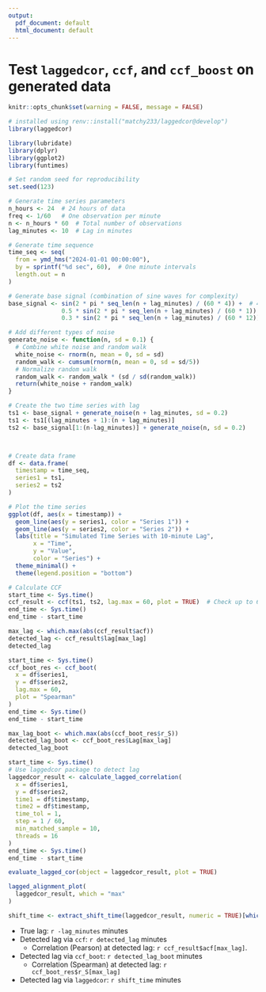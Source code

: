 ```yaml
---
output:
  pdf_document: default
  html_document: default
---
```

# Test `laggedcor`, `ccf`, and `ccf_boost` on generated data

```r
knitr::opts_chunk$set(warning = FALSE, message = FALSE) 
```

```r
# installed using renv::install("matchy233/laggedcor@develop")
library(laggedcor)
```

```r
library(lubridate)
library(dplyr)
library(ggplot2)
library(funtimes)
```

```r
# Set random seed for reproducibility
set.seed(123)
```

```r
# Generate time series parameters
n_hours <- 24  # 24 hours of data
freq <- 1/60   # One observation per minute
n <- n_hours * 60  # Total number of observations
lag_minutes <- 10  # Lag in minutes

# Generate time sequence
time_seq <- seq(
  from = ymd_hms("2024-01-01 00:00:00"),
  by = sprintf("%d sec", 60),  # One minute intervals
  length.out = n
)

# Generate base signal (combination of sine waves for complexity)
base_signal <- sin(2 * pi * seq_len(n + lag_minutes) / (60 * 4)) +  # 4-hour cycle
               0.5 * sin(2 * pi * seq_len(n + lag_minutes) / (60 * 1)) +  # 1-hour cycle
               0.3 * sin(2 * pi * seq_len(n + lag_minutes) / (60 * 12))   # 12-hour cycle

# Add different types of noise
generate_noise <- function(n, sd = 0.1) {
  # Combine white noise and random walk
  white_noise <- rnorm(n, mean = 0, sd = sd)
  random_walk <- cumsum(rnorm(n, mean = 0, sd = sd/5))
  # Normalize random walk
  random_walk <- random_walk * (sd / sd(random_walk))
  return(white_noise + random_walk)
}

# Create the two time series with lag
ts1 <- base_signal + generate_noise(n + lag_minutes, sd = 0.2)
ts1 <- ts1[(lag_minutes + 1):(n + lag_minutes)]
ts2 <- base_signal[1:(n-lag_minutes)] + generate_noise(n, sd = 0.2)



# Create data frame
df <- data.frame(
  timestamp = time_seq,
  series1 = ts1,
  series2 = ts2
)
```

```r
# Plot the time series
ggplot(df, aes(x = timestamp)) +
  geom_line(aes(y = series1, color = "Series 1")) +
  geom_line(aes(y = series2, color = "Series 2")) +
  labs(title = "Simulated Time Series with 10-minute Lag",
       x = "Time",
       y = "Value",
       color = "Series") +
  theme_minimal() +
  theme(legend.position = "bottom")
```

```r
# Calculate CCF
start_time <- Sys.time()
ccf_result <- ccf(ts1, ts2, lag.max = 60, plot = TRUE)  # Check up to 60 minutes lag
end_time <- Sys.time()
end_time - start_time
```

```r
max_lag <- which.max(abs(ccf_result$acf))
detected_lag <- ccf_result$lag[max_lag]
detected_lag
```

```r
start_time <- Sys.time()
ccf_boot_res <- ccf_boot(
  x = df$series1,
  y = df$series2,
  lag.max = 60,
  plot = "Spearman"
)
end_time <- Sys.time()
end_time - start_time
```

```r
max_lag_boot <- which.max(abs(ccf_boot_res$r_S))
detected_lag_boot <- ccf_boot_res$Lag[max_lag]
detected_lag_boot
```

```r
start_time <- Sys.time()
# Use laggedcor package to detect lag
laggedcor_result <- calculate_lagged_correlation(
  x = df$series1,
  y = df$series2,
  time1 = df$timestamp,
  time2 = df$timestamp,
  time_tol = 1,
  step = 1 / 60,
  min_matched_sample = 10,
  threads = 16
)
end_time <- Sys.time()
end_time - start_time
```


```r
evaluate_lagged_cor(object = laggedcor_result, plot = TRUE)
```

```r
lagged_alignment_plot(
  laggedcor_result, which = "max"
)
```

```r
shift_time <- extract_shift_time(laggedcor_result, numeric = TRUE)[which.max(extract_all_cor(laggedcor_result))]
```


- True lag: `r -lag_minutes` minutes
- Detected lag via `ccf`: `r detected_lag` minutes
  - Correlation (Pearson) at detected lag: `r ccf_result$acf[max_lag]`.
- Detected lag via `ccf_boot`: `r detected_lag_boot` minutes
  - Correlation (Spearman) at detected lag: `r ccf_boot_res$r_S[max_lag]`
- Detected lag via `laggedcor`: `r shift_time` minutes

